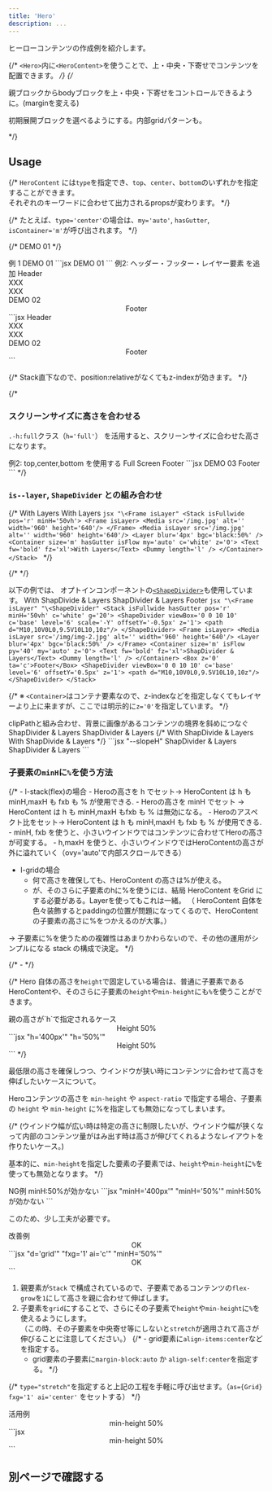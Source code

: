 ```yaml
---
title: 'Hero'
description: ...
---
```



ヒーローコンテンツの作成例を紹介します。


{/* `<Hero>`内に`<HeroContent>`を使うことで、上・中央・下寄せでコンテンツを配置できます。 */}
{/* <p>親ブロックからbodyブロックを上・中央・下寄せをコントロールできるように。(marginを変える)</p>
<p>初期展開ブロックを選べるようにする。内部gridパターンも。</p> */}


## Usage

{/* `HeroContent` には`type`を指定でき、`top`、`center`、`bottom`のいずれかを指定することができます。  
それぞれのキーワードに合わせて出力されるpropsが変わります。 */}

{/* たとえば、`type='center'`の場合は、`my='auto'`, `hasGutter`, `isContainer='m'`が呼び出されます。 */}

{/* <Stack isFullwide aspect='2/1' bgc='base-2' py='50'>
	<Container size='m' hasGutter isFlow my='auto'>
		<Text fw='bold' fz='xl'>DEMO 01</Text>
		<Dummy length='xl' lang='ja'/>
	</Container>
</Stack> */}

<Preview>
	<PreviewTitle>例 1</PreviewTitle>
	<PreviewArea resize>
		<Stack isFullwide minH='50vh' bgc='base-2'>
			<Container size='m' hasGutter isFlow my='auto'>
				<Text fw='bold' fz='xl'>DEMO 01</Text>
				<Dummy length='l' lang='ja'/>
			</Container>
		</Stack>
	</PreviewArea>
	<PreviewCode>
		```jsx
		<Stack isFullwide minH='50vh' bgc='base-2'>
			<Container size='m' hasGutter isFlow my='auto'>
				<Text fw='bold' fz='xl'>DEMO 01</Text>
				<Dummy length='l' lang='ja'/>
			</Container>
		</Stack>
		```
	</PreviewCode>
</Preview>

<Preview>
	<PreviewTitle>例2: ヘッダー・フッター・レイヤー要素 を追加</PreviewTitle>
	<PreviewArea resize>
		<Stack isFullwide minH='70vh' g='30' c='white' pos='r'>
			<Frame isLayer>
				<Media isLayer src='/img/img-1.jpg' alt='' width='960' height='640'/>
				<Layer blur='4px' bgc='black:50%' />
			</Frame>
			<Flex jc='sb' p='30' z='0' g='30'>
				<Box>Header</Box>
				<Flex g='30'>
					<div>XXX</div>
					<div>XXX</div>
				</Flex>
			</Flex>
			<Container size='m' hasGutter isFlow my='auto'>
				<Text fw='bold' fz='xl'>DEMO 02</Text>
				<Dummy length='l' />
			</Container>
			<Center p='20' z='0'>Footer</Center>
		</Stack>
	</PreviewArea>
	<PreviewCode>
		```jsx
		<Stack isFullwide minH='70vh' g='30' c='white' pos='r'>
			<Frame isLayer>
				<Media isLayer src='/img/img-1.jpg' alt='' width='960' height='640'/>
				<Layer blur='4px' bgc='black:50%' />
			</Frame>
			<Flex jc='sb' p='30' z='0' g='30'>
				<Box>Header</Box>
				<Flex g='30'>
					<div>XXX</div>
					<div>XXX</div>
				</Flex>
			</Flex>
			<Container size='m' hasGutter isFlow my='auto'>
				<Text fw='bold' fz='xl'>DEMO 02</Text>
				<Dummy length='l' />
			</Container>
			<Center p='20' z='0'>Footer</Center>
		</Stack>
		```
	</PreviewCode>
</Preview>

{/* Stack直下なので、position:relativeがなくてもz-indexが効きます。 */}

{/* 
### スクリーンサイズに高さを合わせる

`.-h:full`クラス（`h='full'`） を活用すると、スクリーンサイズに合わせた高さになります。

<Preview>
	<PreviewTitle>例2: top,center,bottom を使用する</PreviewTitle>
	<PreviewArea resize>
		<Stack isFullwide h='100vh' bgc='base-2' g='30'>
			<Container size='m' hasGutter isFlow my='auto' bd='u:guide'>
				<Text fw='bold' fz='xl'>Full Screen</Text>
				<Dummy length='xl' />
			</Container>
			<Box bd='u:guide' ta='c'>Footer</Box>
		</Stack>
	</PreviewArea>
	<PreviewCode>
		```jsx
		<Stack isFullwide h='100vh' bgc='base-2' g='30'>
			<Container size='m' hasGutter isFlow my='auto'>
				<Text fw='bold' fz='xl'>DEMO 03</Text>
				<Dummy length='xl' />
			</Container>
			<Box ta='c'>Footer</Box>
		</Stack>
		```
	</PreviewCode>
</Preview> */}


### `is--layer`, `ShapeDivider` との組み合わせ


{/* <Preview>
	<PreviewTitle>With Layers</PreviewTitle>
	<PreviewArea resize>
		<Stack isFullwide pos='r' minH='50vh'>
			<Frame isLayer>
				<Media src='/img.jpg' alt='' width='960' height='640'/>
			</Frame>
			<Layer blur='4px' bgc='black:50%' />
			<Container size='m' hasGutter isFlow my='auto' c='white' z='0'>
				<Text fw='bold' fz='xl'>With Layers</Text>
				<Dummy length='l' />
			</Container>
		</Stack>
	</PreviewArea>
	<PreviewCode>
		```jsx "\<Frame isLayer"
		<Stack isFullwide pos='r' minH='50vh'>
			<Frame isLayer>
				<Media src='/img.jpg' alt='' width='960' height='640'/>
			</Frame>
			<Media isLayer src='/img.jpg' alt='' width='960' height='640'/>
			<Layer blur='4px' bgc='black:50%' />
			<Container size='m' hasGutter isFlow my='auto' c='white' z='0'>
				<Text fw='bold' fz='xl'>With Layers</Text>
				<Dummy length='l' />
			</Container>
		</Stack>
		```
	</PreviewCode>
</Preview> */}

{/* <Spacer h='10'/> */}

以下の例では、 オプトインコンポーネントの[`<ShapeDivider>`](/ja/components/shapedivider)も使用しています。
<Preview>
	<PreviewTitle>With ShapDivide & Layers</PreviewTitle>
	<PreviewArea resize>
		<Stack isFullwide hasGutter pos='r' minH='50vh' c='white' g='20'>
			<ShapeDivider viewBox='0 0 10 10' c='base' level='6' scale='-Y' offsetY='-0.5px' z='1'>
				<path d="M10,10V0L0,9.5V10L10,10z"/>
			</ShapeDivider>
			<Frame isLayer>
				<Media isLayer src='/img/img-2.jpg' alt='' width='960' height='640'/>
				<Layer blur='4px' bgc='black:50%' />
			</Frame>
			<Container size='m' isFlow py='40' my='auto' z='0'>
				<Text fw='bold' fz='xl'>ShapDivider & Layers</Text>
				<Dummy length='l' />
			</Container>
			<Box z='0' ta='c'>Footer</Box>
			<ShapeDivider viewBox='0 0 10 10' c='base' level='6' offsetY='0.5px' z='1'>
				<path d="M10,10V0L0,9.5V10L10,10z"/>
			</ShapeDivider>
		</Stack>
	</PreviewArea>
	<PreviewCode>
		```jsx "\<Frame isLayer" "\<ShapeDivider"
		<Stack isFullwide hasGutter pos='r' minH='50vh' c='white' g='20'>
			<ShapeDivider viewBox='0 0 10 10' c='base' level='6' scale='-Y' offsetY='-0.5px' z='1'>
				<path d="M10,10V0L0,9.5V10L10,10z"/>
			</ShapeDivider>
			<Frame isLayer>
				<Media isLayer src='/img/img-2.jpg' alt='' width='960' height='640'/>
				<Layer blur='4px' bgc='black:50%' />
			</Frame>
			<Container size='m' isFlow py='40' my='auto' z='0'>
				<Text fw='bold' fz='xl'>ShapDivider & Layers</Text>
				<Dummy length='l' />
			</Container>
			<Box z='0' ta='c'>Footer</Box>
			<ShapeDivider viewBox='0 0 10 10' c='base' level='6' offsetY='0.5px' z='1'>
				<path d="M10,10V0L0,9.5V10L10,10z"/>
			</ShapeDivider>
		</Stack>
		```
	</PreviewCode>
</Preview>

{/* ※ `<Container>`はコンテナ要素なので、z-indexなどを指定しなくてもレイヤーより上に来ますが、ここでは明示的に`z='0'`を指定しています。 */}

<Preview>
	<PreviewTitle>clipPathと組み合わせ、背景に画像があるコンテンツの境界を斜めにつなぐ</PreviewTitle>
	<PreviewArea resize p='30'>
		<Box isFullwide style={{ '--slopeH': 'clamp(2.5rem, 1.25rem + 5cqw, 5rem)' }}>
			<Stack isFullwide hasGutter pos='r' minH='50vh' c='white' g='20'>
				<ShapeDivider viewBox='0 0 10 10' h='var(--slopeH)' c='base' scale='-Y' offsetY='-0.5px' z='1'>
					<path d='M10,10V0L0,9.5V10L10,10z'></path>
				</ShapeDivider>
				<Frame isLayer bgc='black'>
					<Media isLayer src='/img/img-2.jpg' alt='' width='960' height='640' op='0.5' blur='6px'/>
				</Frame>
				<Container size='m' isFlow py='40' pr={['0', '25%', '33%']} my='auto' z='0'>
					<Text fw='bold' fz='xl'>ShapDivider & Layers</Text>
					<Dummy length='l' />
				</Container>
				<Spacer h='var(--slopeH)' />
			</Stack>
			<Stack isFullwide hasGutter pos='r' minH='50vh' c='white' mbs='calc(0px - var(--slopeH))'>
				<Frame
					isLayer bgc='black'
					style={{
						clipPath: 'polygon(0 var(--slopeH), 0 100%, 100% 100%, 100% 0)',
					}}
				>
					<Media isLayer src='/img/img-3.jpg' alt='' width='960' height='640' op='0.5' blur='6px'/>
				</Frame>
				<Spacer h='var(--slopeH)' />
				<Container size='m' isFlow py='40' pl={['0', '25%', '33%']} my='auto' z='0'>
					<Text fw='bold' fz='xl'>ShapDivider & Layers</Text>
					<Dummy length='l' />
				</Container>
				<ShapeDivider viewBox='0 0 10 10' h='var(--slopeH)' c='base' scale='-X' offsetY='0.5px' z='1'>
					<path d='M10,10V0L0,9.5V10L10,10z'></path>
				</ShapeDivider>
			</Stack>
			{/* <Stack isFullwide hasGutter pos='r' minH='50vh' c='white' g='20'>
				<ShapeDivider viewBox='0 0 10 10' h='var(--slopeH)' c='base' scale='-Y' offsetY='-0.5px' z='1' >
					<path d='M10,10V0L0,9.5V10L10,10z'></path>
				</ShapeDivider>
				<Frame isLayer>
					<Media isLayer src='/img/img-2.jpg' alt='' width='960' height='640' />
					<Layer bgc='black' op='0.5'/>
				</Frame>
				<Container size='m' isFlow py='40' pr='25%' my='auto' z='0'>
					<Text fw='bold' fz='xl'>With ShapDivide & Layers</Text>
					<Dummy length='l' />
				</Container>
				<Spacer h='2rem'/>
			</Stack>
			<Stack isFullwide hasGutter pos='r' minH='50vh' c='white'>
				<Frame isLayer z='1' bgc='black' style={{ clipPath: 'polygon(0 var(--slopeH), 100% var(--slopeH), 100% 0)', translate: '0 calc(0.5px - var(--slopeH))' }}>
					<Media src='/img/img-3.jpg' alt='' width='960' height='640' h='calc(100% + var(--slopeH))' op='0.6'/>
				</Frame>
				<Frame isLayer bgc='black'>
					<Media src='/img/img-3.jpg' alt='' width='960' height='640' objectPosition='50% calc(50% - var(--slopeH))' h='calc(100% + var(--slopeH))' op='0.6' />
				</Frame>
				<Container size='m' isFlow py='40' pl='25%' my='auto' z='0'>
					<Text fw='bold' fz='xl'>With ShapDivide & Layers</Text>
					<Dummy length='l' />
				</Container>
				<ShapeDivider viewBox='0 0 10 10' h='var(--slopeH)' c='base' scale='-X' offsetY='0.5px' z='1'>
					<path d='M10,10V0L0,9.5V10L10,10z'></path>
				</ShapeDivider>
			</Stack> */}
		</Box>
	</PreviewArea>
	<PreviewCode>
		```jsx "--slopeH"
		<Box isFullwide style={{ '--slopeH': 'clamp(2.5rem, 1.25rem + 5vw, 5rem)' }}>
			<Stack isFullwide hasGutter pos='r' minH='50vh' c='white' g='20'>
				<ShapeDivider viewBox='0 0 10 10' h='var(--slopeH)' c='base' scale='-Y' offsetY='-0.5px' z='1'>
					<path d='M10,10V0L0,9.5V10L10,10z'></path>
				</ShapeDivider>
				<Frame isLayer bgc='black'>
					<Media isLayer src='/img/img-2.jpg' alt='' width='960' height='640' op='0.5' blur='6px'/>
				</Frame>
				<Container size='m' isFlow py='40' pr={['0', '25%', '33%']} my='auto' z='0'>
					<Text fw='bold' fz='xl'>ShapDivider & Layers</Text>
					<Dummy length='l' />
				</Container>
				<Spacer h='var(--slopeH)' />
			</Stack>
			<Stack isFullwide hasGutter pos='r' minH='50vh' c='white' mbs='calc(0px - var(--slopeH))'>
				<Frame
					isLayer bgc='black'
					style={{
						clipPath: 'polygon(0 var(--slopeH), 0 100%, 100% 100%, 100% 0)',
					}}
				>
					<Media isLayer src='/img/img-3.jpg' alt='' width='960' height='640' op='0.5' blur='6px'/>
				</Frame>
				<Spacer h='var(--slopeH)' />
				<Container size='m' isFlow py='40' pl={['0', '25%', '33%']} my='auto' z='0'>
					<Text fw='bold' fz='xl'>ShapDivider & Layers</Text>
					<Dummy length='l' />
				</Container>
				<ShapeDivider viewBox='0 0 10 10' h='var(--slopeH)' c='base' scale='-X' offsetY='0.5px' z='1'>
					<path d='M10,10V0L0,9.5V10L10,10z'></path>
				</ShapeDivider>
			</Stack>
		</Box>
		```
	</PreviewCode>
</Preview>



### 子要素の`minH`に`%`を使う方法

{/* - l-stack(flex)の場合
	- Heroの高さを h でセット→ HeroContent は h も minH,maxH も fxb も % が使用できる.
	- Heroの高さを minH でセット → HeroContent は h も minH,maxH もfxb も % は無効になる。
	- Heroのアスペクト比をセット→ HeroContent は h も minH,maxH も fxb も % が使用できる.
		- minH, fxb を使うと、小さいウインドウではコンテンツに合わせてHeroの高さが可変する。
		- h,maxH を使うと、小さいウインドウではHeroContentの高さが外に溢れていく（ovy='auto'で内部スクロールできる）
- l-gridの場合
	- 何で高さを確保しても、HeroContent の高さは%が使える。
	- が、そのさらに子要素のhに%を使うには、結局 HeroContent をGrid にする必要がある。Layerを使ってもこれは一緒。
	（ HeroContent 自体を色々装飾するとpaddingの位置が問題になってくるので、HeroContentの子要素の高さに%をつかえるのが大事。）

→ 子要素に%を使うための複雑性はあまりかわらないので、その他の運用がシンプルになる stack の構成で決定。 */}

{/* -  */}

{/* Hero 自体の高さを`height`で固定している場合は、普通に子要素であるHeroContentや、そのさらに子要素の`height`や`min-height`にも`%`を使うことができます。

<Preview>
	<PreviewTitle>親の高さが`h`で指定されるケース</PreviewTitle>
	<PreviewArea resize>
		<Stack isFullwide h='400px' bgc='base-2'>
			<Box h='50%' my='auto' px='40'>
				<Center h='100%' bgc='base' bxsh='1'>
					<Text fw='bold'>Height 50%</Text>
				</Center>
			</Box>
		</Stack>
	</PreviewArea>
	<PreviewCode>
		```jsx "h='400px'" "h='50%'"
		<Stack isFullwide h='400px' bgc='base-2'>
			<Box h='50%' my='auto' px='40'>
				<Center h='100%' bgc='base' bxsh='1'>
					<Text fw='bold'>Height 50%</Text>
				</Center>
			</Box>
		</Stack>
		```
	</PreviewCode>
</Preview> */}


最低限の高さを確保しつつ、ウインドウが狭い時にコンテンツに合わせて高さを伸ばしたいケースについて。

Heroコンテンツの高さを `min-height` や `aspect-ratio` で指定する場合、子要素の `height` や `min-height` に%を指定しても無効になってしまいます。

{/* (ウインドウ幅が広い時は特定の高さに制限したいが、ウインドウ幅が狭くなって内部のコンテンツ量がはみ出す時は高さが伸びてくれるようなレイアウトを作りたいケース。)

基本的に、`min-height`を指定した要素の子要素では、`height`や`min-height`に`%`を使っても無効となります。 */}


<Preview>
	<PreviewTitle>NG例</PreviewTitle>
	<PreviewArea resize>
		<Stack isFullwide minH='400px' bgc='base-2'>
			<Box minH='50%' my='auto' bgc='base' p='20' px='40' ac='c'>
				<Text fw='bold'>minH:50%が効かない</Text>
				<Dummy length='s' />
			</Box>
		</Stack>
	</PreviewArea>
	<PreviewCode>
		```jsx "minH='400px'" "minH='50%'"
		<Stack isFullwide minH='400px' bgc='base-2'>
			<Box minH='50%' my='auto' bgc='base' p='20' px='40' ac='c'>
				<Text fw='bold'>minH:50%が効かない</Text>
				<Dummy length='s' />
			</Box>
		</Stack>
		```
	</PreviewCode>
</Preview>


このため、少し工夫が必要です。

<Preview>
	<PreviewTitle>改善例</PreviewTitle>
	<PreviewArea resize>
		<Stack isFullwide minH='400px' bgc='base-2'>
			<FlexItem d='grid' fxg='1' ai='c' px='40'>
				<Center minH='50%' bgc='base' p='30' bxsh='1'>
					<Text fw='bold'>OK</Text>
					<Dummy length='s' />
				</Center>
			</FlexItem>
		</Stack>
	</PreviewArea>
	<PreviewCode>
		```jsx "d='grid'" "fxg='1' ai='c'" "minH='50%'"
		<Stack isFullwide minH='400px' bgc='base-2'>
			<FlexItem d='grid' fxg='1' ai='c' px='40'>
				<Center minH='50%' bgc='base' p='30' bxsh='1'>
					<Text fw='bold'>OK</Text>
					<Dummy length='s' />
				</Center>
			</FlexItem>
		</Stack>
		```
	</PreviewCode>
</Preview>


1. 親要素が`Stack` で構成されているので、子要素であるコンテンツの`flex-grow`を`1`にして高さを親に合わせて伸ばします。
2. 子要素を`grid`にすることで、さらにその子要素で`height`や`min-height`に`%`を使えるようにします。  
	（この時、その子要素を中央寄せ等にしないと`stretch`が適用されて高さが伸びることに注意してください。）
	{/* - grid要素に`align-items:center`などを指定する。
	- grid要素の子要素に`margin-block:auto` か `align-self:center`を指定する。 */}


{/* `type="stretch"`を指定すると上記の工程を手軽に呼び出せます。（`as={Grid} fxg='1' ai='center'` をセットする） */}


<Preview>
	<PreviewTitle>活用例</PreviewTitle>
	<PreviewArea resize>
		<Stack isFullwide pos='r' minH='50vh'>
			<Frame isLayer>
				<Media src='/img/img-3.jpg' alt='' width='960' height='640'/>
			</Frame>
			<Layer bgc='black' op='0.2' />
			<FlexItem layout={Grid} pos='r' fxg='1' ai='c' hasGutter>
				<Center minH='50%' p='30' c='white' bgc='black:70%' bdrs='2' g='20'>
					<Text fw='bold' fz='xl'>min-height 50%</Text>
					<Dummy length='l' />
				</Center>
			</FlexItem>
		</Stack>
	</PreviewArea>
	<PreviewCode>
		```jsx
		<Stack isFullwide pos='r' minH='50vh'>
			<Frame isLayer>
				<Media src='/img/img-3.jpg' alt='' width='960' height='640'/>
			</Frame>
			<Layer bgc='black' op='0.2' />
			<FlexItem layout={Grid} fxg='1' ai='c' hasGutter>
				<Center minH='50%' p='30' c='white' bgc='black:70%' bdrs='2' g='20'>
					<Text fw='bold' fz='xl'>min-height 50%</Text>
					<Dummy length='l' />
				</Center>
			</FlexItem>
		</Stack>
		```
	</PreviewCode>
</Preview>



## 別ページで確認する
<PreviewFrame url='/demo/hero' />
